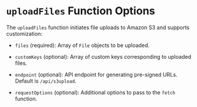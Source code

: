 # `uploadFiles` Function Options

The `uploadFiles` function initiates file uploads to Amazon S3 and supports customization:

- `files` (required): Array of `File` objects to be uploaded.

- `customKeys` (optional): Array of custom keys corresponding to uploaded files.

- `endpoint` (optional): API endpoint for generating pre-signed URLs. Default is `/api/s3upload`.

- `requestOptions` (optional): Additional options to pass to the `fetch` function.
